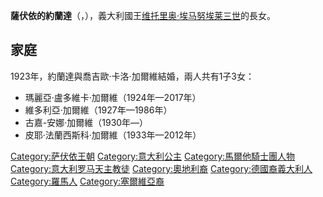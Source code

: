 {{Unreferenced|time=2020-07-09T02:06:31+00:00}}
{{Infobox royalty
| name        = 薩伏依的約蘭達
| image       = Princesa Iolanda Margatita di Savoia.jpg
| image_size  = 200px
| birth_date  = {{birth date|1901|6|1|df=y}}
| birth_place = [[義大利王國_(1861年－1946年)|義大利王國]][[羅馬|羅馬]]
| death_date  = {{death date and age|1986|10|16|1901|6|1|df=y}}
| death_place = [[義大利|義大利]]羅馬
| spouse      = 喬吉歐·卡洛·加爾維
| issue       = 瑪麗亞·盧多維卡·加爾維<br>維多利亞·加爾維<br>古嘉-安娜·加爾維<br>皮耶·法蘭西斯科·加爾維
| house       = [[薩伏依王朝|薩伏依王朝]]
| father      = [[维托里奥·埃马努埃莱三世|维托里奥·埃马努埃莱三世]]
| mother      = [[蒙特內哥羅的埃萊娜|蒙特內哥羅的埃萊娜]]
| religion    = [[羅馬天主教|羅馬天主教]]
}}
'''薩伏依的約蘭達'''（{{lang-it|'''Iolanda''' Margherita Milena Elisabetta Romana Maria di Savoia}}，{{bd|1901年|6月1日|1986年|10月16日}}），義大利國王[[维托里奥·埃马努埃莱三世|维托里奥·埃马努埃莱三世]]的長女。

==家庭==
1923年，約蘭達與喬吉歐·卡洛·加爾維結婚，兩人共有1子3女：
* 瑪麗亞·盧多維卡·加爾維（1924年—2017年）
* 維多利亞·加爾維（1927年—1986年）
* 古嘉-安娜·加爾維（1930年—）
* 皮耶·法蘭西斯科·加爾維（1933年—2012年）

[[Category:萨伏依王朝|Category:萨伏依王朝]]
[[Category:意大利公主|Category:意大利公主]]
[[Category:馬爾他騎士團人物|Category:馬爾他騎士團人物]]
[[Category:意大利罗马天主教徒|Category:意大利罗马天主教徒]]
[[Category:奧地利裔|Category:奧地利裔]]
[[Category:德國裔義大利人|Category:德國裔義大利人]]
[[Category:羅馬人|Category:羅馬人]]
[[Category:塞爾維亞裔|Category:塞爾維亞裔]]